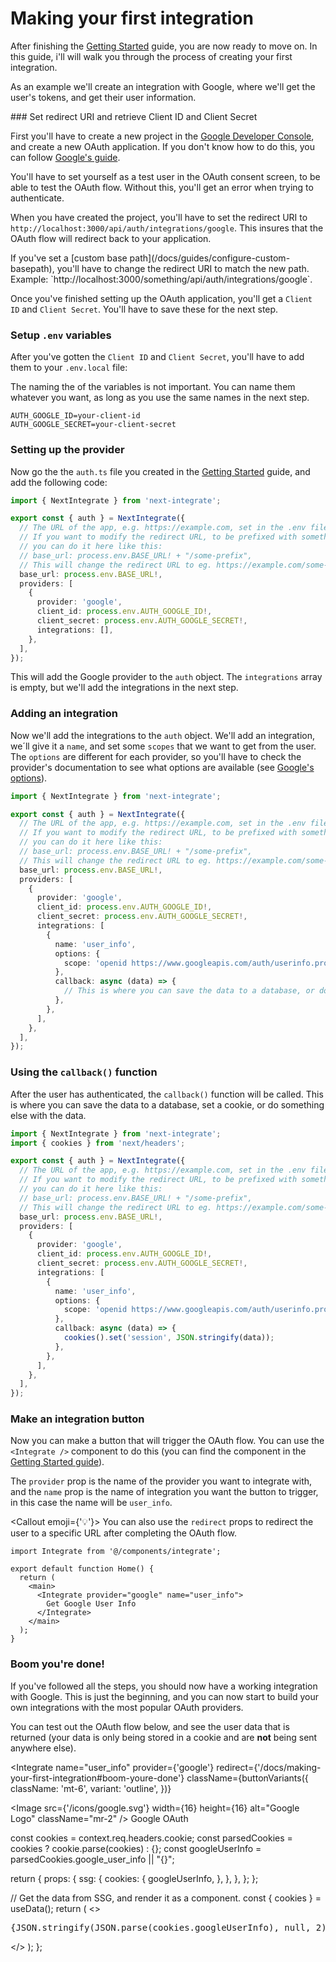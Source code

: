 
# Making your first integration

After finishing the [Getting Started](./getting-started.mdx) guide, you are now ready to move on. In this guide, i'll will walk you through the process of creating your first integration.

As an example we'll create an integration with Google, where we'll get the user's tokens, and get their user information.

<Steps>
### Set redirect URI and retrieve Client ID and Client Secret

First you'll have to create a new project in the [Google Developer Console](https://cloud.google.com/), and create a new OAuth application. If you don't know how to do this, you can follow [Google's guide](https://support.google.com/cloud/answer/6158849?hl=en).

<Callout type="info" emoji="ℹ️">
  You'll have to set yourself as a test user in the OAuth consent screen, to be
  able to test the OAuth flow. Without this, you'll get an error when trying to
  authenticate.
</Callout>

When you have created the project, you'll have to set the redirect URI to `http://localhost:3000/api/auth/integrations/google`. This insures that the OAuth flow will redirect back to your application.

<Callout type="warning" emoji="⚠️">
  If you've set a [custom base path](/docs/guides/configure-custom-basepath),
  you'll have to change the redirect URI to match the new path. Example:
  `http://localhost:3000/something/api/auth/integrations/google`.
</Callout>

Once you've finished setting up the OAuth application, you'll get a `Client ID` and `Client Secret`. You'll have to save these for the next step.

### Setup `.env` variables

After you've gotten the `Client ID` and `Client Secret`, you'll have to add them to your `.env.local` file:

<Callout emoji="💡">
  The naming the of the variables is not important. You can name them whatever
  you want, as long as you use the same names in the next step.
</Callout>

```env copy filename=".env.local"
AUTH_GOOGLE_ID=your-client-id
AUTH_GOOGLE_SECRET=your-client-secret
```

### Setting up the provider

Now go the the `auth.ts` file you created in the [Getting Started](./getting-started.mdx) guide, and add the following code:

```ts copy filename="auth.ts" {11-16}
import { NextIntegrate } from 'next-integrate';

export const { auth } = NextIntegrate({
  // The URL of the app, e.g. https://example.com, set in the .env file.
  // If you want to modify the redirect URL, to be prefixed with something else,
  // you can do it here like this:
  // base_url: process.env.BASE_URL! + "/some-prefix",
  // This will change the redirect URL to eg. https://example.com/some-prefix/api/auth/integrations/google
  base_url: process.env.BASE_URL!,
  providers: [
    {
      provider: 'google',
      client_id: process.env.AUTH_GOOGLE_ID!,
      client_secret: process.env.AUTH_GOOGLE_SECRET!,
      integrations: [],
    },
  ],
});
```

This will add the Google provider to the `auth` object. The `integrations` array is empty, but we'll add the integrations in the next step.

### Adding an integration

Now we'll add the integrations to the `auth` object. We'll add an integration, we´ll give it a `name`, and set some `scopes` that we want to get from the user. The `options` are different for each provider, so you'll have to check the provider's documentation to see what options are available (see [Google's options](https://developers.google.com/identity/protocols/oauth2/web-server#creatingclient)).

```ts copy filename="auth.ts" {16-24}
import { NextIntegrate } from 'next-integrate';

export const { auth } = NextIntegrate({
  // The URL of the app, e.g. https://example.com, set in the .env file.
  // If you want to modify the redirect URL, to be prefixed with something else,
  // you can do it here like this:
  // base_url: process.env.BASE_URL! + "/some-prefix",
  // This will change the redirect URL to eg. https://example.com/some-prefix/api/auth/integrations/google
  base_url: process.env.BASE_URL!,
  providers: [
    {
      provider: 'google',
      client_id: process.env.AUTH_GOOGLE_ID!,
      client_secret: process.env.AUTH_GOOGLE_SECRET!,
      integrations: [
        {
          name: 'user_info',
          options: {
            scope: 'openid https://www.googleapis.com/auth/userinfo.profile',
          },
          callback: async (data) => {
            // This is where you can save the data to a database, or do something else with it.
          },
        },
      ],
    },
  ],
});
```

### Using the `callback()` function

After the user has authenticated, the `callback()` function will be called. This is where you can save the data to a database, set a cookie, or do something else with the data.

```ts copy filename="auth.ts" {2, 22-24}
import { NextIntegrate } from 'next-integrate';
import { cookies } from 'next/headers';

export const { auth } = NextIntegrate({
  // The URL of the app, e.g. https://example.com, set in the .env file.
  // If you want to modify the redirect URL, to be prefixed with something else,
  // you can do it here like this:
  // base_url: process.env.BASE_URL! + "/some-prefix",
  // This will change the redirect URL to eg. https://example.com/some-prefix/api/auth/integrations/google
  base_url: process.env.BASE_URL!,
  providers: [
    {
      provider: 'google',
      client_id: process.env.AUTH_GOOGLE_ID!,
      client_secret: process.env.AUTH_GOOGLE_SECRET!,
      integrations: [
        {
          name: 'user_info',
          options: {
            scope: 'openid https://www.googleapis.com/auth/userinfo.profile',
          },
          callback: async (data) => {
            cookies().set('session', JSON.stringify(data));
          },
        },
      ],
    },
  ],
});
```

### Make an integration button

Now you can make a button that will trigger the OAuth flow. You can use the `<Integrate />` component to do this (you can find the component in the [Getting Started guide](/docs/getting-started#create-an-integrate-components)).

The `provider` prop is the name of the provider you want to integrate with, and the `name` prop is the name of integration you want the button to trigger, in this case the name will be `user_info`.

<Callout emoji={'💡'}>
  You can also use the `redirect` props to redirect the user to a specific URL
  after completing the OAuth flow.
</Callout>

```tsx copy {1, 6-8}
import Integrate from '@/components/integrate';

export default function Home() {
  return (
    <main>
      <Integrate provider="google" name="user_info">
        Get Google User Info
      </Integrate>
    </main>
  );
}
```

### Boom you're done!

If you've followed all the steps, you should now have a working integration with Google. This is just the beginning, and you can now start to build your own integrations with the most popular OAuth providers.

You can test out the OAuth flow below, and see the user data that is returned (your data is only being stored in a cookie and are **not** being sent anywhere else).

<Integrate
  name="user_info"
  provider={'google'}
  redirect={'/docs/making-your-first-integration#boom-youre-done'}
  className={buttonVariants({
    className: 'mt-6',
    variant: 'outline',
  })}
>
  <Image
    src={'/icons/google.svg'}
    width={16}
    height={16}
    alt="Google Logo"
    className="mr-2"
  />
  <span>Google OAuth</span>
</Integrate>

<UserData />

</Steps>


  const cookies = context.req.headers.cookie;
  const parsedCookies = cookies ? cookie.parse(cookies) : {};
  const googleUserInfo = parsedCookies.google_user_info || "{}";

return {
props: {
ssg: {
cookies: {
googleUserInfo,
},
},
},
};
};

  // Get the data from SSG, and render it as a component.
  const { cookies } = useData();
  return (
    <>
      <pre>{JSON.stringify(JSON.parse(cookies.googleUserInfo), null, 2)}</pre>
    </>
  );
};

